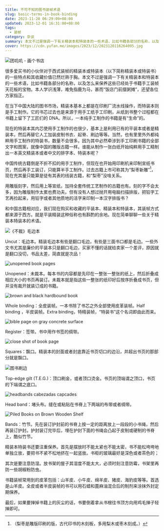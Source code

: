 ```yaml
---
title: 不可不知的图书装帧术语
slug: basic-terms-in-book-binding
date: 2023-11-28 06:29:09+08:00
updated: 2023-12-01 16:31:00+08:00
tags:
  - 装帧
category: 杂谈
summary: 本文不过是强调一下有关精装本和特装本的一些术语，比如书籍各部分的名称，以及怎么来保养这些已经处于书籍手工装帧天花板的宝物。
cover: https://cdn.yufan.me/images/2023/12/2023120116264095.jpg
---
```


![团叽叽 - 画个书店](https://cdn.yufan.me/images/2023/11/2023112805523272.jpg)

<MusicPlayer id={484249940} />

很多爱买书的小伙伴对于西式装帧的精装本或特装本（以下简称精装本或特装书）的一些特点和其收藏价值已然烂熟于胸。本文不过是强调一下有关精装本和特装本的一些术语，比如书籍各部分的名称，以及怎么来保养这些已经处于书籍手工装帧天花板的宝物。本人学识浅薄，难免指鹿为马，甚而“饭店门前摆粥摊”，还望各位方家指正。

在当下中国大陆的图书市场，精装本基本上都是在印刷厂流水线操作，而特装本则是手工制作。它的书芯过去也是来源于用手工纸手工印刷，从纸到书整个过程都在书籍上留下了工匠们的 DNA。所以，一本纯手工制作的书籍是有“生命”的。

现在的特装本其内芯使用手工制作的也很少，基本上是利用已有的平装本或者是精装本，然后再替它人工加装皮制书衣、起脊、刷边等等。当然，也有里里外外都纯粹用手工制作的特装书，数量不会很多。因为其中必然牵涉到手工印刷书籍的全部文字和图案，就像中国的雕版古籍一样。谁能从制作一张白纸开始纯粹用手工精制出一本英文精装本或者中文的排字本、特装本呢？

中国传统古籍倒是不折不扣的用手工制作，但现在也开始用印刷机来印制宣纸书页，然后再手工装订，只能算半手工制作。过去古籍上市可称其为“梨枣新雕”[^1]，现在充其量只能算是徒有其表的线装古籍，和“梨枣”没啥关系。

用雕版刻字，然后用上等宣纸，加持全套传统工艺制作的古籍也有。刻的字不会太多，因为雕版制作太累也费功夫。但有没有人想过抛开用电脑扫描排版，把铅字工艺再捡起来，用铅字或者其他质地的活字来印制一本汉字排版书？

和中国古籍相对应，我们现在购买和收藏的平装本、精装本和特装本，其装帧方式都来源于西方。就是平装精装这种俗称也有斟酌的余地。现在简单聊聊一些关于精装本特装本的术语。

![《不裁》毛边本](https://cdn.yufan.me/images/2023/11/2023112805465597.jpg)

Uncut：毛边本。精装毛边本有些是翻口毛边，有些是三面书口都是毛边。一些外文书尤其是廉价的平装本只是翻口毛边，买家不懂的话就给卖家一个差评，原因就是翻口没切，书品太差，简直就是次品！

![unopened book pages](https://cdn.yufan.me/images/2023/11/2023112805413770.jpg)

Unopened：未裁本。每本书的内容都是先印在一整张一整张的纸上，然后折叠成相应大小的书页再装订。未裁本就是指这些一整张的纸印好后按序折叠成书页，但并没有裁开就装订成的书籍。

![brown and black hardbound book](https://cdn.yufan.me/images/2023/11/2023112806215481.jpg)

Whole binding：全皮装帧。一本书除了书芯之外全部使用皮革装帧。Half binding ，半皮装帧。Extra binding，特精装帧，“特装书”这个名词即由此而来。

![bible page on gray concrete surface](https://cdn.yufan.me/images/2023/11/2023112806104737.jpg)

Register：签带。书中用作书签的绸带。

![close shot of book page](https://cdn.yufan.me/images/2023/11/2023112806153845.jpg)

Squares：飘口。精装本的封面或者封底靠近书页切口的边沿，并超出书页的那部分就是飘口。

![图书刷边](https://cdn.yufan.me/images/2023/11/2023112806262013.jpg)

Top-edge gilt (T.E.G.)：顶口刷金，或者顶口烫金。书页的顶端谓之顶口，书页的下端谓之底口。

![headbands cabezadas capcades](https://cdn.yufan.me/images/2023/11/2023112806031098.jpg)

Head band：堵头布。缝在或粘贴在书脊上下两端的布带或者绸带。

![Piled Books on Brown Wooden Shelf](https://cdn.yufan.me/images/2023/12/2023120116301766.jpg)

Bands：竹节。先在装订护封前的书脊上按一定的距离放上一段段的小书绳，然后再装订护封。护封装订完毕后，埋在护封下面的书绳会凸起于皮制或硬制的书脊上，酷似竹节。

精装本特装书还要注重保养。首先是摆放时不能太紧也不能太密，书不能松垮垮地单独立放，要把书不紧不松地挤在一起竖放。书柜的玻璃最好是深色或者茶色的；

其次是要注意防湿。放书架的屋子其湿度不能太大，必须时刻注意防霉，书架里再防一些胡椒粉防虫。

书籍装帧常用到的皮革包括：山羊皮、小牛皮、绵羊皮、猪皮、海豹皮等等。首选是山羊皮。全皮或者半皮装帧的书可以用石蜡和蓖麻油混合后的制剂来涂抹外封定期保养。

最后，如果要掸掉书籍上的灰尘的话，书要倒着拿从书根往书顶方向用鸡毛掸子轻掸即可。

[^1]: （梨枣是雕版印刷的版，古代印书的木刻板，多用梨木或枣木刻成。）
